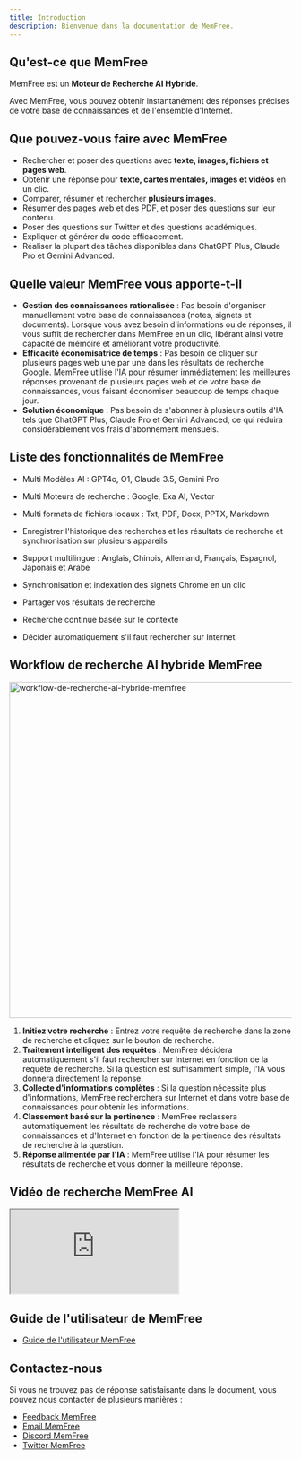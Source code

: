 ```yaml
---
title: Introduction
description: Bienvenue dans la documentation de MemFree.
---
```


## Qu'est-ce que MemFree

MemFree est un <b>Moteur de Recherche AI Hybride</b>.

Avec MemFree, vous pouvez obtenir instantanément des réponses précises de votre base de connaissances et de l'ensemble d'Internet.

## Que pouvez-vous faire avec MemFree

-   Rechercher et poser des questions avec **texte, images, fichiers et pages web**.
-   Obtenir une réponse pour **texte, cartes mentales, images et vidéos** en un clic.
-   Comparer, résumer et rechercher **plusieurs images**.
-   Résumer des pages web et des PDF, et poser des questions sur leur contenu.
-   Poser des questions sur Twitter et des questions académiques.
-   Expliquer et générer du code efficacement.
-   Réaliser la plupart des tâches disponibles dans ChatGPT Plus, Claude Pro et Gemini Advanced.

## Quelle valeur MemFree vous apporte-t-il

-   **Gestion des connaissances rationalisée** : Pas besoin d'organiser manuellement votre base de connaissances (notes, signets et documents). Lorsque vous avez besoin d'informations ou de réponses, il vous suffit de rechercher dans MemFree en un clic, libérant ainsi votre capacité de mémoire et améliorant votre productivité.
-   **Efficacité économisatrice de temps** : Pas besoin de cliquer sur plusieurs pages web une par une dans les résultats de recherche Google. MemFree utilise l'IA pour résumer immédiatement les meilleures réponses provenant de plusieurs pages web et de votre base de connaissances, vous faisant économiser beaucoup de temps chaque jour.
-   **Solution économique** : Pas besoin de s'abonner à plusieurs outils d'IA tels que ChatGPT Plus, Claude Pro et Gemini Advanced, ce qui réduira considérablement vos frais d'abonnement mensuels.

## Liste des fonctionnalités de MemFree

-   Multi Modèles AI : GPT4o, O1, Claude 3.5, Gemini Pro

-   Multi Moteurs de recherche : Google, Exa AI, Vector

-   Multi formats de fichiers locaux : Txt, PDF, Docx, PPTX, Markdown

-   Enregistrer l'historique des recherches et les résultats de recherche et synchronisation sur plusieurs appareils

-   Support multilingue : Anglais, Chinois, Allemand, Français, Espagnol, Japonais et Arabe

-   Synchronisation et indexation des signets Chrome en un clic

-   Partager vos résultats de recherche

-   Recherche continue basée sur le contexte

-   Décider automatiquement s'il faut rechercher sur Internet

## Workflow de recherche AI hybride MemFree

<Image
    className="mt-4 overflow-hidden rounded-lg border"
    width="800"
    height="600"
    src="/memfree-hybrid-ai-search.webp"
    alt="workflow-de-recherche-ai-hybride-memfree"
/>

1.  **Initiez votre recherche** : Entrez votre requête de recherche dans la zone de recherche et cliquez sur le bouton de recherche.
2.  **Traitement intelligent des requêtes** : MemFree décidera automatiquement s'il faut rechercher sur Internet en fonction de la requête de recherche. Si la question est suffisamment simple, l'IA vous donnera directement la réponse.
3.  **Collecte d'informations complètes** : Si la question nécessite plus d'informations, MemFree recherchera sur Internet et dans votre base de connaissances pour obtenir les informations.
4.  **Classement basé sur la pertinence** : MemFree reclassera automatiquement les résultats de recherche de votre base de connaissances et d'Internet en fonction de la pertinence des résultats de recherche à la question.
5.  **Réponse alimentée par l'IA** : MemFree utilise l'IA pour résumer les résultats de recherche et vous donner la meilleure réponse.

## Vidéo de recherche MemFree AI

<iframe
    className="mt-6 aspect-video w-full"
    src="https://www.youtube.com/embed/So_4pb3ynVk"
    title="MemFree : Moteur de Recherche AI Hybride"
    allow="accelerometer; autoplay; clipboard-write; encrypted-media; gyroscope; picture-in-picture; web-share; fullscreen"
    referrerPolicy="strict-origin-when-cross-origin"
    allowFullScreen
></iframe>

## Guide de l'utilisateur de MemFree

-   [Guide de l'utilisateur MemFree](/docs/memfree-user-guide)

## Contactez-nous

Si vous ne trouvez pas de réponse satisfaisante dans le document, vous pouvez nous contacter de plusieurs manières :

-   [Feedback MemFree](/feedback)
-   [Email MemFree](mailto:support@memfree.me)
-   [Discord MemFree](https://discord.com/invite/7QqyMSTaRq)
-   [Twitter MemFree](https://x.com/ahaapple2023)
